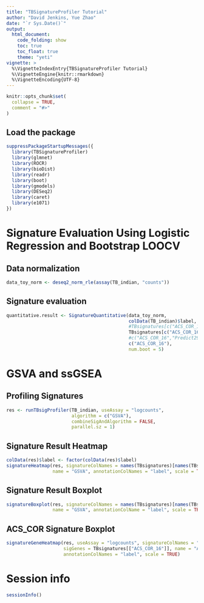```yaml
---
title: "TBSignatureProfiler Tutorial"
author: "David Jenkins, Yue Zhao"
date: "`r Sys.Date()`"
output:
  html_document:
    code_folding: show
    toc: true
    toc_float: true
    theme: "yeti"
vignette: >
  %\VignetteIndexEntry{TBSignatureProfiler Tutorial}
  %\VignetteEngine{knitr::rmarkdown}
  %\VignetteEncoding{UTF-8}
---
```


```r
knitr::opts_chunk$set(
  collapse = TRUE,
  comment = "#>"
)
```

## Load the package

```r
suppressPackageStartupMessages({
  library(TBSignatureProfiler)
  library(glmnet)
  library(ROCR)
  library(bioDist)
  library(readr)
  library(boot)
  library(gmodels)
  library(DESeq2)
  library(caret)
  library(e1071)
})
```

# Signature Evaluation Using Logistic Regression and Bootstrap LOOCV

## Data normalization

```r
data_toy_norm <- deseq2_norm_rle(assay(TB_indian, "counts"))
```


## Signature evaluation 

```r
quantitative.result <- SignatureQuantitative(data_toy_norm,
                                             colData(TB_indian)$label,
                                             #TBsignatures[c("ACS_COR_16","Predict29")],
                                             TBsignatures[c("ACS_COR_16")],
                                             #c("ACS_COR_16","Predict29"),
                                             c("ACS_COR_16"),
                                             num.boot = 5)
```

# GSVA and ssGSEA

## Profiling Signatures

```r
res <- runTBsigProfiler(TB_indian, useAssay = "logcounts",
                        algorithm = c("GSVA"),
                        combineSigAndAlgorithm = FALSE,
                        parallel.sz = 1)
```

## Signature Result Heatmap

```r
colData(res)$label <- factor(colData(res)$label)
signatureHeatmap(res, signatureColNames = names(TBsignatures)[names(TBsignatures) %in% colnames(colData(res))],
                 name = "GSVA", annotationColNames = "label", scale = TRUE)
```

## Signature Result Boxplot

```r
signatureBoxplot(res, signatureColNames = names(TBsignatures)[names(TBsignatures) %in% colnames(colData(res))],
                 name = "GSVA", annotationColName = "label", scale = TRUE)
```

## ACS_COR Signature Boxplot

```r
signatureGeneHeatmap(res, useAssay = "logcounts", signatureColNames = "ACS_COR_16",
                     sigGenes = TBsignatures[["ACS_COR_16"]], name = "ACS_COR",
                     annotationColNames = "label", scale = TRUE)
```

# Session info {.unnumbered}

```r
sessionInfo()
```
